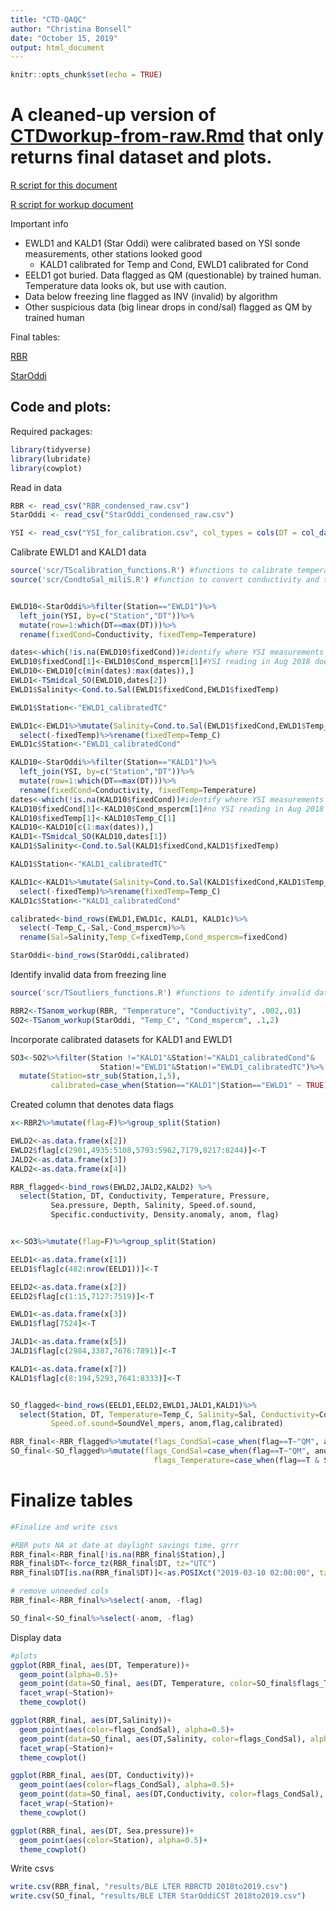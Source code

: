 ```yaml
---
title: "CTD-QAQC"
author: "Christina Bonsell"
date: "October 15, 2019"
output: html_document
---
```


```r
knitr::opts_chunk$set(echo = TRUE)
```


# A cleaned-up version of [CTDworkup-from-raw.Rmd](https://cbonsell.github.io/ble-instrumentation/CTDworkup-from-raw) that only returns final dataset and plots.

[R script for this document](https://github.com/cbonsell/ble-instrumentation/blob/master/CTD-QAQC.Rmd)

[R script for workup document](https://github.com/cbonsell/ble-instrumentation/blob/master/CTDworkup.Rmd)

Important info

* EWLD1 and KALD1 (Star Oddi) were calibrated based on YSI sonde measurements, other stations looked good
    + KALD1 calibrated for Temp and Cond, EWLD1 calibrated for Cond
* EELD1 got buried. Data flagged as QM (questionable) by trained human. Temperature data looks ok, but use with caution. 
* Data below freezing line flagged as INV (invalid) by algorithm
* Other suspicious data (big linear drops in cond/sal) flagged as QM by trained human

Final tables: 

[RBR](https://github.com/cbonsell/ble-instrumentation/blob/master/results/BLE%20LTER%20RBRCTD%202018to2019.csv)

[StarOddi](https://github.com/cbonsell/ble-instrumentation/blob/master/results/BLE%20LTER%20StarOddiCST%202018to2019.csv)


## Code and plots:

Required packages:

```r
library(tidyverse)
library(lubridate)
library(cowplot)
```


Read in data
```r

RBR <- read_csv("RBR_condensed_raw.csv")
StarOddi <- read_csv("StarOddi_condensed_raw.csv")

YSI <- read_csv("YSI_for_calibration.csv", col_types = cols(DT = col_datetime(format = "%m/%d/%Y %H:%M")))
```



Calibrate EWLD1 and KALD1 data
```r
source('scr/TScalibration_functions.R') #functions to calibrate temperature, conductivity and salinity, using YSI calibration measurements
source('scr/CondtoSal_miliS.R') #function to convert conductivity and temp to salinity


EWLD10<-StarOddi%>%filter(Station=="EWLD1")%>%
  left_join(YSI, by=c("Station","DT"))%>%
  mutate(row=1:which(DT==max(DT)))%>%
  rename(fixedCond=Conductivity, fixedTemp=Temperature)

dates<-which(!is.na(EWLD10$fixedCond))#identify where YSI measurements took place, ignore the June ones bc we were off Station
EWLD10$fixedCond[1]<-EWLD10$Cond_mspercm[1]#YSI reading in Aug 2018 doesn't make sense
EWLD10<-EWLD10[c(min(dates):max(dates)),]
EWLD1<-TSmidcal_SO(EWLD10,dates[2])
EWLD1$Salinity<-Cond.to.Sal(EWLD1$fixedCond,EWLD1$fixedTemp)

EWLD1$Station<-"EWLD1_calibratedTC"

EWLD1c<-EWLD1%>%mutate(Salinity=Cond.to.Sal(EWLD1$fixedCond,EWLD1$Temp_C))%>%
  select(-fixedTemp)%>%rename(fixedTemp=Temp_C)
EWLD1c$Station<-"EWLD1_calibratedCond"

KALD10<-StarOddi%>%filter(Station=="KALD1")%>%
  left_join(YSI, by=c("Station","DT"))%>%
  mutate(row=1:which(DT==max(DT)))%>%
  rename(fixedCond=Conductivity, fixedTemp=Temperature)
dates<-which(!is.na(KALD10$fixedCond))#identify where YSI measurements took place, ignore the June ones bc we were off Station
KALD10$fixedCond[1]<-KALD10$Cond_mspercm[1]#no YSI reading in Aug 2018
KALD10$fixedTemp[1]<-KALD10$Temp_C[1]
KALD10<-KALD10[c(1:max(dates)),]
KALD1<-TSmidcal_SO(KALD10,dates[1])
KALD1$Salinity<-Cond.to.Sal(KALD1$fixedCond,KALD1$fixedTemp)

KALD1$Station<-"KALD1_calibratedTC"

KALD1c<-KALD1%>%mutate(Salinity=Cond.to.Sal(KALD1$fixedCond,KALD1$Temp_C))%>%
  select(-fixedTemp)%>%rename(fixedTemp=Temp_C)
KALD1c$Station<-"KALD1_calibratedCond"

calibrated<-bind_rows(EWLD1,EWLD1c, KALD1, KALD1c)%>%
  select(-Temp_C,-Sal,-Cond_mspercm)%>%
  rename(Sal=Salinity,Temp_C=fixedTemp,Cond_mspercm=fixedCond)

StarOddi<-bind_rows(StarOddi,calibrated)
```

Identify invalid data from freezing line
```r
source('scr/TSoutliers_functions.R') #functions to identify invalid data from freezing line

RBR2<-TSanom_workup(RBR, "Temperature", "Conductivity", .002,.01)
SO2<-TSanom_workup(StarOddi, "Temp_C", "Cond_mspercm", .1,2)
```

Incorporate calibrated datasets for KALD1 and EWLD1
```r
SO3<-SO2%>%filter(Station !="KALD1"&Station!="KALD1_calibratedCond"&
                    Station!="EWLD1"&Station!="EWLD1_calibratedTC")%>%
  mutate(Station=str_sub(Station,1,5),
         calibrated=case_when(Station=="KALD1"|Station=="EWLD1" ~ TRUE))
```

Created column that denotes data flags
```r

x<-RBR2%>%mutate(flag=F)%>%group_split(Station)

EWLD2<-as.data.frame(x[2])
EWLD2$flag[c(2901,4935:5108,5793:5962,7179,8217:8244)]<-T
JALD2<-as.data.frame(x[3])
KALD2<-as.data.frame(x[4])

RBR_flagged<-bind_rows(EWLD2,JALD2,KALD2) %>%
  select(Station, DT, Conductivity, Temperature, Pressure, 
         Sea.pressure, Depth, Salinity, Speed.of.sound, 
         Specific.conductivity, Density.anomaly, anom, flag)


x<-SO3%>%mutate(flag=F)%>%group_split(Station)

EELD1<-as.data.frame(x[1])
EELD1$flag[c(482:nrow(EELD1))]<-T

EELD2<-as.data.frame(x[2])
EELD2$flag[c(1:15,7127:7519)]<-T

EWLD1<-as.data.frame(x[3])
EWLD1$flag[7524]<-T

JALD1<-as.data.frame(x[5])
JALD1$flag[c(2984,3387,7676:7891)]<-T

KALD1<-as.data.frame(x[7])
KALD1$flag[c(8:194,5293,7641:8333)]<-T


SO_flagged<-bind_rows(EELD1,EELD2,EWLD1,JALD1,KALD1)%>%
  select(Station, DT, Temperature=Temp_C, Salinity=Sal, Conductivity=Cond_mspercm,
         Speed.of.sound=SoundVel_mpers, anom,flag,calibrated)

```

```r
RBR_final<-RBR_flagged%>%mutate(flags_CondSal=case_when(flag==T~"QM", anom==T~"INV"))
SO_final<-SO_flagged%>%mutate(flags_CondSal=case_when(flag==T~"QM", anom==T~"INV"), 
                                flags_Temperature=case_when(flag==T & Station=="EELD1" ~ "QM"))
```

# Finalize tables
```r
#Finalize and write csvs

#RBR puts NA at date at daylight savings time, grrr
RBR_final<-RBR_final[!is.na(RBR_final$Station),]
RBR_final$DT<-force_tz(RBR_final$DT, tz="UTC")
RBR_final$DT[is.na(RBR_final$DT)]<-as.POSIXct("2019-03-10 02:00:00", tz="UTC")

# remove unneeded cols
RBR_final<-RBR_final%>%select(-anom, -flag)

SO_final<-SO_final%>%select(-anom, -flag)

```

Display data

```r
#plots
ggplot(RBR_final, aes(DT, Temperature))+
  geom_point(alpha=0.5)+
  geom_point(data=SO_final, aes(DT, Temperature, color=SO_final$flags_Tempurature), alpha=0.5)+
  facet_wrap(~Station)+
  theme_cowplot()

ggplot(RBR_final, aes(DT,Salinity))+
  geom_point(aes(color=flags_CondSal), alpha=0.5)+
  geom_point(data=SO_final, aes(DT,Salinity, color=flags_CondSal), alpha=0.5)+
  facet_wrap(~Station)+
  theme_cowplot()

ggplot(RBR_final, aes(DT, Conductivity))+
  geom_point(aes(color=flags_CondSal), alpha=0.5)+
  geom_point(data=SO_final, aes(DT,Conductivity, color=flags_CondSal), alpha=0.5)+
  facet_wrap(~Station)+
  theme_cowplot()

ggplot(RBR_final, aes(DT, Sea.pressure))+
  geom_point(aes(color=Station), alpha=0.5)+
  theme_cowplot()
```

Write csvs
```r
write.csv(RBR_final, "results/BLE LTER RBRCTD 2018to2019.csv")
write.csv(SO_final, "results/BLE LTER StarOddiCST 2018to2019.csv")
```


